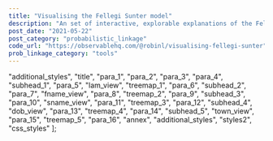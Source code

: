 ```yaml
---
title: "Visualising the Fellegi Sunter model"
description: "An set of interactive, explorable explanations of the Fellegi Sunter model of probabilistic record linkage.  This article presents a way of visualising how the model works."
post_date: "2021-05-22"
post_category: "probabilistic_linkage"
code_url: "https://observablehq.com/@robinl/visualising-fellegi-sunter"
prob_linkage_category: "tools"
---
```






  "additional_styles",
  "title",
  "para_1",
  "para_2",
  "para_3",
  "para_4",
  "subhead_1",
  "para_5",
  "lam_view",
  "treemap_1",
  "para_6",
  "subhead_2",
  "para_7",
  "fname_view",
  "para_8",
  "treemap_2",
  "para_9",
  "subhead_3",
  "para_10",
  "sname_view",
  "para_11",
  "treemap_3",
  "para_12",
  "subhead_4",
  "dob_view",
  "para_13",
  "treemap_4",
  "para_14",
  "subhead_5",
  "town_view",
  "para_15",
  "treemap_5",
  "para_16",
  "annex",
  "additional_styles",
  "styles2",
  "css_styles"
];

<ProbHomeNav />
<ObservableNotebook notebook={notebook} cells={output_order} />
<ProbHomeNav />